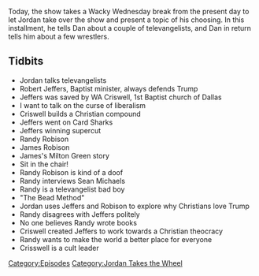 {{Episode
    | title           = Jordan Takes The Wheel 3
    | caption         = [https://knowledgefight.libsyn.com/knowledge-fight-jordan-takes-the-wheel-3 Listen to this episode on Libsyn]
    | episodeNumber   = 411
    | length          = 01:45:46
    | airDate         = March 25, 2020
    | episodeType     = [[:Category:Jordan Takes the Wheel|Jordan Takes the Wheel]]
    | appearance      = [[Robert Jeffers]], [[WA Criswell]], [[Randy Robison]], [[James Robison]], [[Milton Green]], [[Sean Michaels]]
    | oocDrop         = The pope needs Donald Trump's forgiveness
    | previousEpisode = [[410: March 19-20, 2020]]
    | nextEpisode     = [[412: March 24-25, 2020]]
}}

{{Stub}}

Today, the show takes a Wacky Wednesday break from the present day to let Jordan take over the show and present a topic of his choosing. In this installment, he tells Dan about a couple of televangelists, and Dan in return tells him about a few wrestlers.

==Tidbits==

*Jordan talks televangelists
*Robert Jeffers, Baptist minister, always defends Trump
*Jeffers was saved by WA Criswell, 1st Baptist church of Dallas
*I want to talk on the curse of liberalism
*Criswell builds a Christian compound
*Jeffers went on Card Sharks
*Jeffers winning supercut
*Randy Robison
*James Robison
*James's Milton Green story
*Sit in the chair!
*Randy Robison is kind of a doof
*Randy interviews Sean Michaels
*Randy is a televangelist bad boy
*"The Bead Method"
*Jordan uses Jeffers and Robison to explore why Christians love Trump
*Randy disagrees with Jeffers politely
*No one believes Randy wrote books
*Criswell created Jeffers to work towards a Christian theocracy
*Randy wants to make the world a better place for everyone
*Crisswell is a cult leader

[[Category:Episodes]]
[[Category:Jordan Takes the Wheel]]